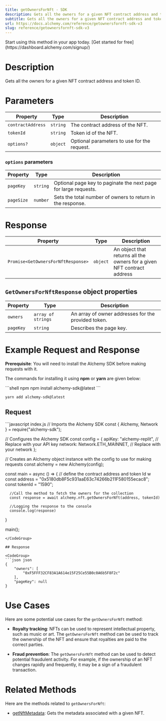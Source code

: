 ```yaml
---
title: getOwnersForNft - SDK
description: Gets all the owners for a given NFT contract address and token ID.
subtitle: Gets all the owners for a given NFT contract address and token ID.
url: https://docs.alchemy.com/reference/getownersfornft-sdk-v3
slug: reference/getownersfornft-sdk-v3
---
```


<Tip title="Don’t have an API key?" icon="star">
  Start using this method in your app today. [Get started for free](https://dashboard.alchemy.com/signup/)
</Tip>

# Description

Gets all the owners for a given NFT contract address and token ID.

# Parameters

| Property          | Type     | Description                                 |
| ----------------- | -------- | ------------------------------------------- |
| `contractAddress` | `string` | The contract address of the NFT.            |
| `tokenId`         | `string` | Token id of the NFT.                        |
| `options?`        | `object` | Optional parameters to use for the request. |

### `options` parameters

| Property   | Type     | Description                                                     |
| ---------- | -------- | --------------------------------------------------------------- |
| `pageKey`  | `string` | Optional page key to paginate the next page for large requests. |
| `pageSize` | `number` | Sets the total number of owners to return in the response.      |

# Response

| Property                           | Type     | Description                                                            |
| ---------------------------------- | -------- | ---------------------------------------------------------------------- |
| `Promise<GetOwnersForNftResponse>` | `object` | An object that returns all the owners for a given NFT contract address |

## `GetOwnersForNftResponse` object properties

| Property  | Type               | Description                                         |
| --------- | ------------------ | --------------------------------------------------- |
| `owners`  | `array of strings` | An array of owner addresses for the provided token. |
| `pageKey` | `string`           | Describes the page key.                             |

# Example Request and Response

**Prerequisite**: You will need to install the Alchemy SDK before making requests with it.

The commands for installing it using **npm** or **yarn** are given below:

<CodeGroup>
  ```shell npm
  npm install alchemy-sdk@latest
  ```

  ```shell yarn
  yarn add alchemy-sdk@latest
  ```
</CodeGroup>

## Request

<CodeGroup>
  ```javascript index.js
  // Imports the Alchemy SDK
  const { Alchemy, Network } = require("alchemy-sdk");

  // Configures the Alchemy SDK
  const config = {
      apiKey: "alchemy-replit", // Replace with your API key
      network: Network.ETH_MAINNET, // Replace with your network
  };

  // Creates an Alchemy object instance with the config to use for making requests
  const alchemy = new Alchemy(config);

  const main = async () => {
      // define the contract address and token Id w
      const address = "0x5180db8F5c931aaE63c74266b211F580155ecac8";
      const tokenId = "1590";

      //Call the method to fetch the owners for the collection
      const response = await alchemy.nft.getOwnersForNft(address, tokenId)

      //Logging the response to the console
      console.log(response)
  }

  main();
  ```
</CodeGroup>

## Response

<CodeGroup>
  ```json json
  {
      "owners": [
          "0xF5FFF32CF83A1A614e15F25Ce55B0c0A6b5F8F2c"
      ],
      "pageKey": null
  }
  ```
</CodeGroup>

# Use Cases

Here are some potential use cases for the `getOwnersForNft` method:

* **Royalty tracking**: NFTs can be used to represent intellectual property, such as music or art. The `getOwnersForNft` method can be used to track the ownership of the NFT and ensure that royalties are paid to the correct parties.

* **Fraud prevention**: The `getOwnersForNft` method can be used to detect potential fraudulent activity. For example, if the ownership of an NFT changes rapidly and frequently, it may be a sign of a fraudulent transaction.

# Related Methods

Here are the methods related to `getOwnersForNft`:

* [getNftMetadata](/reference/getnftmetadata-sdk): Gets the metadata associated with a given NFT.
